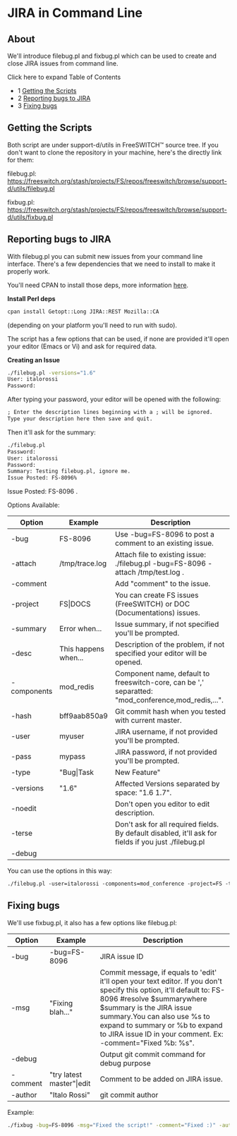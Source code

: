 
# JIRA in Command Line 

 

## About

We'll introduce filebug.pl and fixbug.pl which can be used to create and close JIRA issues from command line. 

Click here to expand Table of Contents

* 1 [Getting the Scripts](#getting-the-scripts)
* 2 [Reporting bugs to JIRA](#reporting-bugs-to-jira)
* 3 [Fixing bugs](#fixing-bugs)

## Getting the Scripts

Both script are under support-d/utils in FreeSWITCH™ source tree. If you don't want to clone the repository in your machine, here's the directly link for them:

filebug.pl: <https://freeswitch.org/stash/projects/FS/repos/freeswitch/browse/support-d/utils/filebug.pl>

fixbug.pl: <https://freeswitch.org/stash/projects/FS/repos/freeswitch/browse/support-d/utils/fixbug.pl>

## Reporting bugs to JIRA

With filebug.pl you can submit new issues from your command line interface. There's a few dependencies that we need to install to make it properly work.

You'll need CPAN to install those deps, more information [here](http://www.cpan.org/).

**Install Perl deps**

```bash
cpan install Getopt::Long JIRA::REST Mozilla::CA 
```

(depending on your platform you'll need to run with sudo). 

The script has a few options that can be used, if none are provided it'll open your editor (Emacs or Vi) and ask for required data.

**Creating an Issue**

```bash
./filebug.pl -versions="1.6"
User: italorossi
Password:
```

After typing your password, your editor will be opened with the following:

```xml
; Enter the description lines beginning with a ; will be ignored.
Type your description here then save and quit.
```

Then it'll ask for the summary:

```xml
./filebug.pl
Password:
User: italorossi
Password:
Summary: Testing filebug.pl, ignore me.
Issue Posted: FS-8096%
```

Issue Posted: FS-8096 .

Options Available:

| Option       | Example                 | Description                                                                                           |
| ------------ | ----------------------- | ----------------------------------------------------------------------------------------------------- |
| \-bug        | FS-8096                 | Use -bug=FS-8096 to post a comment to an existing issue.                                              |
| \-attach     | /tmp/trace.log          | Attach file to existing issue: ./filebug.pl -bug=FS-8096 -attach /tmp/test.log .                      |
| \-comment    |                         | Add "comment" to the issue.                                                                           |
| \-project    | FS\|DOCS                | You can create FS issues (FreeSWITCH) or DOC (Documentations) issues.                                 |
| \-summary    | Error when...           | Issue summary, if not specified you'll be prompted.                                                   |
| \-desc       | This happens when...    | Description of the problem, if not specified your editor will be opened.                              |
| \-components | mod\_redis              | Component name, default to freeswitch-core, can be ',' separatted: "mod\_conference,mod\_redis,...".  |
| \-hash       | bff9aab850a9            | Git commit hash when you tested with current master.                                                  |
| \-user       | myuser                  | JIRA username, if not provided you'll be prompted.                                                    |
| \-pass       | mypass                  | JIRA password, if not provided you'll be prompted.                                                    |
| \-type       | "Bug\|Task|New Feature" | Default to Bug.                                                                                       |
| \-versions   | "1.6"                   | Affected Versions separated by space: "1.6 1.7".                                                      |
| \-noedit     |                         | Don't open you editor to edit description.                                                            |
| \-terse      |                         | Don't ask for all required fields. By default disabled, it'll ask for fields if you just ./filebug.pl |
| \-debug      |                         |                                                                                                       |

You can use the options in this way:

```xml
./filebug.pl -user=italorossi -components=mod_conference -project=FS -type="Bug" ...
```

## Fixing bugs

We'll use fixbug.pl, it also has a few options like filebug.pl:

| Option    | Example                   | Description                                                                                                                                                                                                                                                                                                    |
| --------- | ------------------------- | -------------------------------------------------------------------------------------------------------------------------------------------------------------------------------------------------------------------------------------------------------------------------------------------------------------- |
| \-bug     | \-bug=FS-8096             | JIRA issue ID                                                                                                                                                                                                                                                                                                  |
| \-msg     | "Fixing blah..."          | Commit message, if equals to 'edit' it'll open your text editor. If you don't specify this option, it'll default to: FS-8096 #resolve $summarywhere $summary is the JIRA issue summary.You can also use %s to expand to summary or %b to expand to JIRA issue ID in your comment. Ex: -comment="Fixed %b: %s". |
| \-debug   |                           | Output git commit command for debug purpose                                                                                                                                                                                                                                                                    |
| \-comment | "try latest master"\|edit | Comment to be added on JIRA issue.                                                                                                                                                                                                                                                                             |
| \-author  | "Italo Rossi"             | git commit author                                                                                                                                                                                                                                                                                              |

Example:

```bash
./fixbug -bug=FS-8096 -msg="Fixed the script!" -comment="Fixed :)" -author="Italo Rossi"
```


